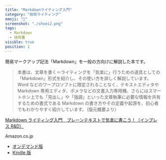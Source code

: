 ```yaml
---
title: "Markdownライティング入門"
category: "技術ライティング"
emoji: "📝"
screenshot: "./shoei2.png"
tags:
  - Markdown
  - 技術書
visible: true
position: 1
---
```


簡易マークアップ記法「Markdown」を一般の方向けに解説した本です。

> 本書は、文章を書く＝ライティングを「気楽に」行うための道具としての「Markdown」形式を紹介し、その使い方を詳しく解説しています。Word などのワープロソフトに限定されることなく、テキストエディタや Markdown 専用エディタ、ポメラなどの文書入力専用機、さらにはスマートホン上でも「見出し」や「強調」といった文章執筆に必要な情報を共有するための書式である Markdown の書き方やその定義や起源を、初心者でもわかりやすく紹介しています。（版元概要より）

[Markdown ライティング入門　プレーンテキストで気楽に書こう！（インプレス R&D）](https://nextpublishing.jp/book/10278.html)

Amazon.co.jp

- [オンデマンド版](http://www.amazon.co.jp/dp/4844398369/)
- [Kindle 版](http://www.amazon.co.jp/dp/B07L5GDCMM/)
